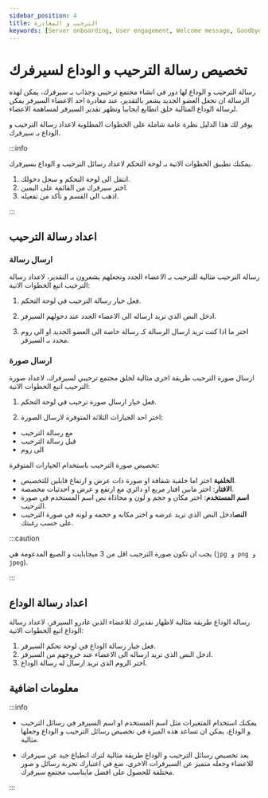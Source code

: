 ```yaml
---
sidebar_position: 4
title: الترحيب و المغادرة 
keywords: [Server onboarding, User engagement, Welcome message, Goodbye message, Customization] 
---
```



# تخصيص رسالة الترحيب و الوداع لسيرفرك

رسالة الترحيب و الوداع لها دور في انشاء مجتمع ترحيبي وجذاب بـ سيرفرك، يمكن لهذه الرسالة ان تجعل العضو الجديد يشعر بالتقدير، عند مغادرة احد الاعضاء السيرفر يمكن لرسالة الوداع المثالية خلق انطابع ايجابيا وتظهر تقدير السيرفر لمساهمة الاعضاء.

يوفر لك هذا الدليل نظرة عامة شاملة على الخطوات المطلوبة لاعداد رسالة الترحيب و الوداع بـ سيرفرك.

:::info

يمكنك تطبيق الخطوات الاتية بـ لوحة التحكم لاعداد رسائل الترحيب و الوداع بسيرفرك. 

1. انتقل الى لوحة التحكم و سجل دخولك. 
2. اختر سيرفرك من القائمة على اليمين.
3. اذهب الى القسم و تأكد من تفعيله.

:::

## اعداد رسالة الترحيب

### ارسال رسالة

رسالة الترحيب مثالية للترحيب بـ الاعضاء الجدد وتجعلهم يشعرون بـ التقدير، لاعداد رسالة الترحيب اتبع الخطوات الاتية:

1. فعل خيار رسالة الترحيب في لوحة التحكم.

2. ادخل النص الذي تريد ارساله الى الاعضاء الجدد عند دخولهم السيرفر.

3. اختر ما اذا كنت تريد ارسال الرسالة كـ رسالة خاصة الى العضو الجديد او الى روم محدد بـ السيرفر.

### ارسال صورة

ارسال صورة الترحيب طريقة اخرى مثالية لخلق مجتمع ترحيبي لسيرفرك، لاعداد صورة الترحيب اتبع الخطوات الاتية:

1. فعل خيار ارسال صورة ترحيب في لوحة التحكم.

2. اختر احد الخيارات الثلاثة المتوفرة لارسال الصورة:

- مع رسالة الترحيب
- قبل رسالة الترحيب
- الى روم

تخصيص صورة الترحيب باستخدام الخيارات المتوفرة:

- **الخلفية** اختر اما خلفية شفافة او صورة ذات عرض و ارتفاع قابلين للتخصيص.
- **الافتار**: اختر مابين افتار مربع او دائري مع ارتفع و عرض و احدثيات مخصصة.
- **اسم المستخدم**: اختر مكان و حجم و لون و محاذاة نص اسم المستخدم في صورة الترحيب.
- **النص**ادخل النص الذي تريد عرضه و اختر مكانه و حجمه و لونه في صورة الترحيب على حسب رغبتك.

:::caution 

يجب ان تكون صورة الترحيب اقل من 3 ميجابايت و الصيغ المدعومة هي (`jpg و png و jpeg`).

:::

## اعداد رسالة الوداع

رسالة الوداع طريقة مثالية لاظهار نقديرك للاعضاء الذين غادرو السيرفر، لاعداد رسالة الوداع اتبع الخطوات الاتية:

1. فعل خيار رسالة الوداع في لوحة تحكم السيرفر.
2. ادخل النص الذي تريد ارساله الى الاعضاء عند خروجهم من السيرفر.
3. اختر الروم الذي تريد ارسال له رسالة الوداع.

## معلومات اضافية

:::info 

- يمكنك استخدام المتغيرات مثل اسم المستخدم او اسم السيرفر في رسائل الترحيب و الوداع، يمكن ان تساعد هذه الميزة في تخصيص رسائل الترحيب و الوداع وجعلها مثالية.


- يعد تخصيص رسائل الترحيب و الوداع طريقة مثالية لترك انطباع جيد عن سيرفرك للاعضاء وجعله متميز عن السيرفرات الاخرى، ضغ في اعتبارك تجربة رسائل و صور مختلفة للحصول على افضل مايناسب مجتمع سيرفرك.

:::
